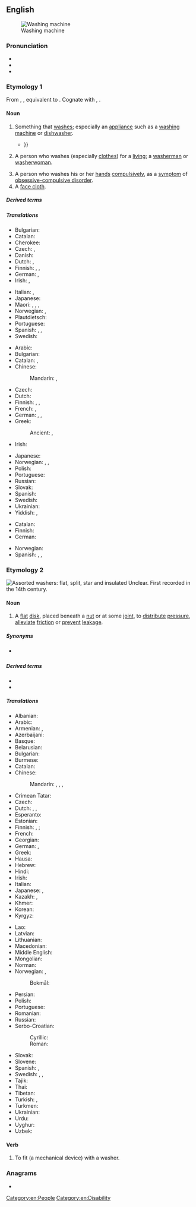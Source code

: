 {{also|Washer}}
==English==
{{wikipedia}}
[[Image:Washer.600pix.jpg|thumb|Washing machine]]

===Pronunciation===
* {{IPA|en|/ˈwɒʃə(ɹ)/}}
* {{audio|en|en-us-washer.ogg|Audio (US)}}
* {{rhymes|en|ɒʃə(ɹ)|s=2}}

===Etymology 1===
From {{inh|en|enm|wasshere}}, {{m|enm|wassher}}, equivalent to {{suf|en|wash|er|id2=agent noun}}. Cognate with {{cog|nl|wasser}}, {{cog|de|Wäscher}}.

====Noun====
{{en-noun}}

# Something that [[wash]]es; especially an [[appliance]] such as a [[washing machine]] or [[dishwasher]].
#* {{quote-journal|en|date=2021 January 13|title=GA opens new carriage '''washers'''|journal=RAIL, issue 922, page 15|text=A £1.2 million carriage '''washer''' has opened at Norwich Crown Point, enabling Greater Anglia to clean its 58 Stadler trains. It is one of two new '''washers''' (the other is for '720s' at Southend), {{...}} }}
# A person who washes (especially [[clothes]]) for a [[living]]; a [[washerman]] or [[washerwoman]].
#: {{hypernyms|en|cleaner}}
# A person who washes his or her [[hand]]s [[compulsively]], as a [[symptom]] of [[obsessive-compulsive disorder]].
# A [[face cloth]].

=====Derived terms=====
{{der4|en
|ball washer
|chief cook and bottle washer
|dishwasher
|gullywasher
|pressure washer
|sweep-washer
|tumbler-washer
|washer-dryer
|washer-upper
|window washer
|windscreen washer
}}

=====Translations=====
{{trans-top|something that washes}}
* Bulgarian: {{t|bg|пералня|f}}
* Catalan: {{t+|ca|rentadora|f}}
* Cherokee: {{t|chr|ᏗᎬᎩᎣᏍᎩ}}
* Czech: {{t+|cs|pračka|f}} {{qualifier|for laundry}}, {{t+|cs|myčka|f}} {{qualifier|for dishes}}
* Danish: {{t+|da|vaskemaskine}}
* Dutch: {{t+|nl|wasmachine|m}}, {{t+|nl|vaatwasser|m}}
* Finnish: {{t+|fi|pesukone}}, {{t+|fi|pesuri}}, {{t+|fi|pesin}}
* German: {{t+|de|Waschmaschine|f}} {{gloss|washing machine}}, {{t+|de|Spülmaschine|f}} {{gloss|dishwasher}}
* Irish: {{t|ga|inneall níocháin|m}} {{gloss|washing machine}}, {{t|ga|meaisín níocháin|m}} {{gloss|washing machine}}
{{trans-mid}}
* Italian: {{t+|it|lavatrice|f}} {{gloss|washing machine}}, {{t+|it|lavastoviglie|f}} {{gloss|dishwasher}}
* Japanese: {{t+|ja|洗濯機|tr=sentakuki}}
* Maori: {{t|mi|mīhini horoi rīhi}} {{gloss|dishwasher}}, {{t|mi|pūrere horoi rīhi}} {{gloss|dishwasher}}, {{t|mi|pūrere horoi kākahu}} {{gloss|clothes washer/washing machine}}, {{t|mi|kaihoroi}} {{qualifier|person}}
* Norwegian: {{t+|no|vaskemaskin|m}}, {{gloss|dishwasher}} {{t+|no|oppvaskmaskin|m}}
* Plautdietsch: {{t|pdt|Wauschmaschien|f}}
* Portuguese: {{t|pt|lavador|m}}
* Spanish: {{t+|es|lavadora|f}}, {{t+|es|lavarropas|m}} {{qualifier|River Plate region}}, {{t+|es|lavavajillas|m}} {{gloss|dishwasher}}
* Swedish: {{t+|sv|tvättmaskin|c}}
{{trans-bottom}}

{{trans-top|person who washes for a living}}
* Arabic: {{t|ar|غِسَالَة|f}}
* Bulgarian: {{t|bg|мияч|m}}
* Catalan: {{t+|ca|bugader|m}}, {{t+|ca|bugadera|f}}
* Chinese:
*: Mandarin: {{t|cmn|洗衣婦|sc=Hani}}, {{t|cmn|洗衣妇|tr=xǐyīfù|sc=Hani}} {{qualifier|woman}}
* Czech: {{t|cs|pradlena|f}}
* Dutch: {{t|nl|[[wasserette]][[juffrouw]]|f}} {{gloss|launderette woman}}
* Finnish: {{t+|fi|pesijä}}, {{t|fi|pesijätär}} {{qualifier|woman}}, {{t+|fi|pyykkäri}} {{qualifier|clothes}}
* French: {{t+|fr|laveur|m}}, {{t+|fr|laveuse|f}}
* German: {{t+|de|Wäscher|m}}, {{t+|de|Wäscherin|f}}, {{t+|de|Waschfrau|f}}
* Greek:
*: Ancient: {{t|grc|φαιδρυντής|m}}, {{t|grc|φαιδρύντρια|f}}
* Irish: {{t|ga|niteoir|m}}
{{trans-mid}}
* Japanese: {{t|ja|洗濯女|tr=sentaku-onna}}
* Norwegian: {{t|no|vaskehjelp|m}}, {{t|no|vaskekone|m}}, {{t|no|vasker|m}}
* Polish: {{t+|pl|praczka|f}}
* Portuguese: {{t|pt|lavadeiro|m}}
* Russian: {{t+|ru|пра́чка|f}}
* Slovak: {{t|sk|práčka|f}}
* Spanish: {{t+|es|lavandera|f}}
* Swedish: {{t|sv|tvätterska|c}} {{qualifier|woman}}
* Ukrainian: {{t+|uk|пра́ля|f}}
* Yiddish: {{t|yi|וועשער|m}}, {{t|yi|וועשערין|f}}
{{trans-bottom}}

{{trans-top|face cloth}}
* Catalan: {{t+|ca|tovallola|f}}
* Finnish: {{t+|fi|pesulappu}}
* German: {{t+|de|Waschlappen|m}}
{{trans-mid}}
* Norwegian: {{t|no|ansiktsklut|m}}
* Spanish: {{t+|es|paño|m}}, {{t+|es|toallita|f}}, {{t+|es|manopla|f}} {{gloss|glove}}
{{trans-bottom}}

===Etymology 2===
[[Image:Washers.agr.jpg|thumb|Assorted washers: flat, split, star and insulated]]
Unclear. First recorded in the 14th century.

====Noun====
{{en-noun}}

# A [[flat]] [[disk]], placed beneath a [[nut]] or at some [[joint]], to [[distribute]] [[pressure]], [[alleviate]] [[friction]] or [[prevent]] [[leakage]].

=====Synonyms=====
* {{sense|flat disk to distribute pressure or to alleviate friction}} {{l|en|blotter}}

=====Derived terms=====
* {{l|en|Belleville washer}}
* {{l|en|sealing washer}}

=====Translations=====
{{trans-top|flat disk}}
* Albanian: {{t|sq|rondele|f}}
* Arabic: {{t|ar|حَلْقَة|f}}
* Armenian: {{t+|hy|տափօղակ}}, {{t+|hy|շայբա}} {{qual|colloquial}}
* Azerbaijani: {{t|az|şayba}}
* Basque: {{t+|eu|zirrindola}}
* Belarusian: {{t|be|ша́йба|f}}
* Bulgarian: {{t+|bg|ша́йба|f}}
* Burmese: {{t+|my|ဝါရှာ}}
* Catalan: {{t+|ca|volandera|f}}
* Chinese:
*: Mandarin: {{t+|cmn|墊片}}, {{t+|cmn|垫片|tr=diànpiàn}}, {{t+|cmn|墊圈}}, {{t+|cmn|垫圈|tr=diànquān}}
* Crimean Tatar: {{t|crh|şayba}}
* Czech: {{t+|cs|podložka|f}}
* Dutch: {{t+|nl|leertje}}, {{t+|nl|ring}}, {{t+|nl|schijf|f}}
* Esperanto: {{t|eo|ŝtopringo}}
* Estonian: {{t|et|seib}}
* Finnish: {{t+|fi|aluslevy}}, {{t|fi|aluslaatta}}; {{qualifier|colloquial}} {{t+|fi|prikka}}
* French: {{t+|fr|rondelle|f}}
* Georgian: {{t|ka|საყელური|sc=Geor}}
* German: {{t+|de|Scheibe|f}}, {{t+|de|Unterlegscheibe|f}}
* Greek: {{t+|el|ροδέλα|f}}
* Hausa: {{t|ha|washa|f|alt=wāshā̀}}
* Hebrew: {{t|he|שייבה|f}}
* Hindi: {{t|hi|वाशर|m}}
* Irish: {{t|ga|leicneán|m}}
* Italian: {{t+|it|rondella|f}}
* Japanese: {{t|ja|座金|tr=zagane}}, {{t|ja|ワッシャー|tr=wasshā}}
* Kazakh: {{t|kk|тығырық}}, {{t|kk|шайба}}
* Khmer: {{t|km|អ្នកលាងចាន|tr=anak leangchan}}
* Korean: {{t|ko|와셔}}
* Kyrgyz: {{t+|ky|шайба}}
{{trans-mid}}
* Lao: {{t|lo|ຕຸ້ມ}}
* Latvian: {{t+|lv|paplāksne|f}}
* Lithuanian: {{t|lt|poveržlė|f}}
* Macedonian: {{t|mk|подлошка|f}}
* Middle English: {{t|enm|clout}}
* Mongolian: {{t|mn|шайб}}
* Norman: {{t|nrf|rîndelle en fé|f}} {{qualifier|metal}}
* Norwegian: {{t|no|stoppskive|m}}, {{t+|no|skive|m}}
*: Bokmål: {{t+|nb|skive|m|f}}
* Persian: {{t+|fa|واشر|tr=vâšar}}
* Polish: {{t+|pl|podkładka|f}}
* Portuguese: {{t+|pt|arruela|f}}
* Romanian: {{t+|ro|șaibă|f}}
* Russian: {{t+|ru|ша́йба|f}}
* Serbo-Croatian:
*: Cyrillic: {{t|sh|подлошка|f}}
*: Roman: {{t|sh|podloška|f}}
* Slovak: {{t|sk|podložka|f}}
* Slovene: {{t|sl|podložka|f}}
* Spanish: {{t+|es|arandela|f}}, {{t+|es|zapata|f}} {{qualifier|of leather or rubber}}
* Swedish: {{t+|sv|bricka}}, {{t+|sv|packning}}, {{t+|sv|skiva|c}}
* Tajik: {{t|tg|шайба}}
* Thai: {{t+|th|แหวน}}
* Tibetan: {{t-needed|bo}}
* Turkish: {{t+|tr|çamaşır makinesi}}, {{t+|tr|rondela}}
* Turkmen: {{t|tk|şaýba}}
* Ukrainian: {{t|uk|ша́йба|f}}
* Urdu: {{t|ur|واشر|m|tr=vāśar}}
* Uyghur: {{t|ug|شايبا}}
* Uzbek: {{t+|uz|shayba}}
{{trans-bottom}}

====Verb====
{{en-verb}}

# {{lb|en|transitive}} To fit (a mechanical device) with a washer.

===Anagrams===
* {{anagrams|en|a=aehrsw|hawser|rewash|whares}}

{{c|en|Laundry|Home appliances|Hygiene|Occupations}}

[[Category:en:People]]
[[Category:en:Disability]]